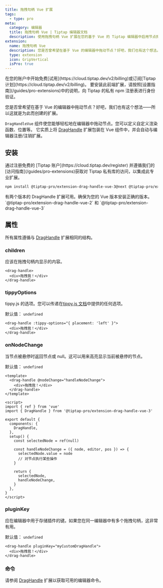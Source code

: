 ```yaml
---
title: 拖拽句柄 Vue 扩展
tags:
  - type: pro
meta:
  category: 编辑器
  title: 拖拽句柄 Vue | Tiptap 编辑器文档
  description: 使用拖拽句柄 Vue 扩展在您的基于 Vue 的 Tiptap 编辑器中启用节点拖拽功能。在文档中学习如何设置它！
extension:
  name: 拖拽句柄 Vue
  description: 您是否曾希望在基于 Vue 的编辑器中拖动节点？好吧，我们也有这个想法。
  type: extension
  icon: GripVertical
  isPro: true
---
```



<Requirements>
    <RequirementItem label="1. 激活试用或订阅">
        在您的账户中开始免费[试用](https://cloud.tiptap.dev/v2/billing)或订阅[Tiptap 计划](https://cloud.tiptap.dev/v2/billing)。
    </RequirementItem>
    <RequirementItem label="2. 从私有注册表安装">
        要安装此前端扩展，请按照[设置指南](/guides/pro-extensions)中的说明，向 Tiptap 的私有 npm 注册表进行身份验证。
    </RequirementItem>
</Requirements>



您是否曾希望在基于 Vue 的编辑器中拖动节点？好吧，我们也有这个想法——所以这就是为此而创建的扩展。

`DragHandleVue` 组件使您能够轻松地在编辑器中拖动节点。您可以定义自定义渲染函数、位置等。
它实质上将 [DragHandle](/editor/extensions/functionality/drag-handle) 扩展包装在 Vue 组件中，并会自动与编辑器注册/注销扩展。

<CodeDemo isPro path="/Extensions/DragHandle?selectedTab=Vue" />

## 安装

<Callout title="设置对 Tiptap 私有库的访问" variant="info">
  通过注册免费的 [Tiptap
  账户](https://cloud.tiptap.dev/register) 并遵循我们的[访问指南](/guides/pro-extensions)获取对 Tiptap 私有库的访问，以集成此专业扩展。
</Callout>

```bash
npm install @tiptap-pro/extension-drag-handle-vue-3@next @tiptap-pro/extension-drag-handle@next @tiptap-pro/extension-node-range@next @tiptap/extension-collaboration@next @tiptap/y-tiptap@next yjs y-protocols
```

<Callout title="Vue 2 vs. Vue 3" variant="info">
  有两个版本的 DragHandle 扩展可用。确保为您的 Vue 版本安装正确的版本。 `@tiptap-pro/extension-drag-handle-vue-2` 和 `@tiptap-pro/extension-drag-handle-vue-3`
</Callout>

## 属性

所有属性遵循与 [DragHandle](/editor/extensions/functionality/drag-handle) 扩展相同的结构。

### children

应该在拖拽句柄内显示的内容。

```vue
<drag-handle>
  <div>拖拽我！</div>
</drag-handle>
```

### tippyOptions

tippy.js 的选项。您可以传递在[tippy.js 文档](https://atomiks.github.io/tippyjs/v6/all-props/)中提供的任何选项。

默认值： `undefined`

```vue
<drag-handle :tippy-options="{ placement: 'left' }">
  <div>拖拽我！</div>
</drag-handle>
```

### onNodeChange

当节点被悬停时返回节点或 null。这可以用来高亮显示当前被悬停的节点。

默认值： `undefined`

```vue
<template>
  <drag-handle @nodeChange="handleNodeChange">
    <div>拖拽我！</div>
  </drag-handle>
</template>

<script>
import { ref } from 'vue'
import { DragHandle } from '@tiptap-pro/extension-drag-handle-vue-3'

export default {
  components: {
    DragHandle,
  },
  setup() {
    const selectedNode = ref(null)

    const handleNodeChange = ({ node, editor, pos }) => {
      selectedNode.value = node
      // 对节点执行某些操作
    }

    return {
      selectedNode,
      handleNodeChange,
    }
  },
}
</script>
```

### pluginKey

应在编辑器中用于存储插件的键。如果您在同一编辑器中有多个拖拽句柄，这非常有用。

默认值： `undefined`

```vue
<drag-handle pluginKey="myCustomDragHandle">
  <div>拖拽我！</div>
</drag-handle>
```

### 命令

请参阅 [DragHandle](/editor/extensions/functionality/drag-handle) 扩展以获取可用的编辑器命令。